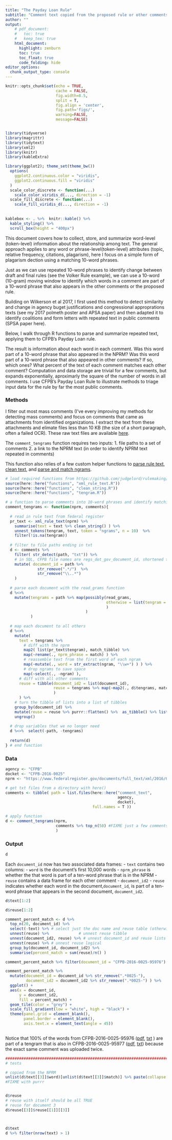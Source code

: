 ```yaml
---
title: "The Payday Loan Rule"
subtitle: "Comment text copied from the proposed rule or other comments" 
author: ""
output:
    # pdf_document:
    #   toc: true
    #   keep_tex: true
    html_document:
      highlight: zenburn
      toc: true
      toc_float: true
      code_folding: hide
editor_options: 
  chunk_output_type: console
---
```



```r
knitr::opts_chunk$set(echo = TRUE, 
                      cache = FALSE, 
                      fig.width=8.5, 
                      split = T,
                      fig.align = 'center', 
                      fig.path='figs/',
                      warning=FALSE, 
                      message=FALSE)


library(tidyverse)
library(magrittr)
library(tidytext)
library(xml2)
library(knitr)
library(kableExtra)

library(ggplot2); theme_set(theme_bw())
  options(
    ggplot2.continuous.color = "viridis",
    ggplot2.continuous.fill = "viridis"
  )
  scale_color_discrete <- function(...)
    scale_color_viridis_d(..., direction = -1)
  scale_fill_discrete <- function(...)
    scale_fill_viridis_d(..., direction = -1)
  
  
kablebox <- . %>%  knitr::kable() %>% 
  kable_styling() %>% 
  scroll_box(height = "400px")
```


This document covers how to collect, store, and summarize word-level (token-level) information about the relationship among text. The general approach applies to any word or phrase-level(token-level) attributes (topic, relative frequency, citations, plagarism), here I focus on a simple form of plagarism dection using a matching 10-word phrases.

Just as we can use repeated 10-word phrases to identify change between draft and final rules (see the Volker Rule example), we can use a 10-word (10-gram) moving window to identify which words in a comment are part of a 10-word phrase that also appears in the  other comments or the proposed rule.

Building on Wilkerson et al 2017, I first used this method to detect similarity and change in agency buget justifications and congressional approprations texts (see my 2017 polmeth poster and APSA paper) and then adapted it to identify coalitions and form letters with repeated text in public comments (SPSA paper here).

Below, I walk through R functions to parse and summarize repeated text, applying them to CFPB's Payday Loan rule.

The result is information about each word in each comment. Was this word part of a 10-word phrase that also appeared in the NPRM? Was this word part of a 10-word phrase that also appeared in other comments? If so, which ones? What percent of the text of each comment matches each other comment? Computation and data storage are trivial for a few comments, but expands exponentially, aproximarly the square of the number of words in all comments. I use CFPB's Payday Loan Rule to illustrate methods to triage input data for the rule by far the most public comments.

### Methods

I filter out most mass comments (I've every improving my methods for detecting mass comments) and focus on comments that came as attachments from identified organizations. I extract the text from these attachments and elimate files less than 10 KB (the size of a short paragraph, often a failed OCR). These raw text files are available [here](https://ssc.wisc.edu/~judgelord/comment_text/CFPB-2016-0025/).

The `comment_tengrams` function requires two inputs:
1. file paths to a set of comments 
2. a link to the NPRM text (in order to identify NPRM text repeated in comments)

This function also relies of a few custom helper functions to [parse rule text](https://github.com/judgelord/rulemaking/blob/master/functions/xml_rule_text.R), [clean text](https://github.com/judgelord/rulemaking/blob/master/functions/clean_string.R), and [parse and match ngrams](https://github.com/judgelord/rulemaking/blob/master/functions/tengram.R). 


```r
# load required functions from https://github.com/judgelord/rulemaking/blob/master/functions
source(here::here("functions", "xml_rule_text.R"))
source(here::here("functions", "clean_string.R"))
source(here::here("functions", "tengram.R"))

# a function to parse comments into 10-word phrases and identify matching phrases in other comments of the NPRM
comment_tengrams <- function(nprm, comments){
  
  # read in rule text from federal register
  pr_text <- xml_rule_text(nprm) %>% 
    summarise(text = text %>% clean_string() ) %>%
    unnest_tokens(tengram, text, token = "ngrams", n = 10)  %>% 
    filter(!is.na(tengram))
  
  # filter to file paths ending in txt
  d <- comments %>% 
    filter( str_detect(path, "txt")) %>% 
    # in SQL, CFPB file names are regs_dot_gov_document_id, shortened to document_id for now
    mutate( document_id = path %>% 
              str_remove(".*/")  %>% 
              str_remove("\\..*") 
    )
  
  # parse each document with the read_grams function 
  d %<>% 
    mutate(tengrams = path %>% map(possibly(read_grams, 
                                            otherwise = list(tengram = "404error")
                                            )
                                   ) 
           )
  
  # map each document to all others
  d %<>% 
    mutate(
      text = tengrams %>% 
        # diff with the nprm
        map2( list(pr_text$tengram), match_tibble) %>% 
        map(~rename(., nprm_phrase = match) ) %>% 
        # reassemble text from the first word of each ngram
        map(~mutate(., word = str_extract(ngram, "\\w+") ) ) %>% 
        # drop ngrams to save space 
        map(~select(., -ngram) ),
      # diff with all other comments 
      reuse = tibble(document_id2 = list(document_id),
                     reuse = tengrams %>% map(~map2(., d$tengrams, match))
                     ) 
      ) %>% 
    # turn the tibble of lists into a list of tibbles
    group_by(document_id) %>% 
    mutate(reuse = reuse %>% purrr::flatten() %>%  as_tibble() %>% list() ) %>% 
    ungroup()
  
  # drop variables that we no longer need
  d %<>%  select(-path, -tengrams)
  
  return(d)
} # end function
```

### Data

```r
agency <- "CFPB"
docket <- "CFPB-2016-0025"
nprm <- "https://www.federalregister.gov/documents/full_text/xml/2016/07/22/2016-13490.xml"

# get txt files from a directory with here() 
comments <- tibble( path = list.files(here::here("comment_text", 
                                                 agency, 
                                                 docket),
                                      full.names = T )) 

# apply function
d <- comment_tengrams(nprm, 
                      comments %>% top_n(50) #FIXME just a few comments for now 
                      )
```

### Output
```r
d
```

Each `document_id` now has two associated data frames:
- `text` contains two columns:
  - `word` is the document's first 10,000 words
  - `nprm_phrase` is whether the that word is part of a ten-word phrase that is in the NPRM
- `reuse` contains a data frame for each other comment 
  - `document_id2`
  - `reuse` indicates whether each word in the document,`document_id`, is part of a ten-word phrase that appears in the second document, `document_id2`.

```r
d$text[1:2]


```



```r
d$reuse[1:2]

comment_percent_match <- d %>% 
  top_n(20, document_id) %>% 
  select(-text) %>% # select just the doc name and reuse table (otherwise unnest duplicates the text table for every reuse observation)
  unnest(reuse) %>%             # unnest reuse tibble
  unnest(document_id2, reuse) %>% # unnest document_id and reuse lists 
  unnest(reuse) %>% # unnest reuse logical
  group_by(document_id, document_id2) %>% 
  summarise(percent_match = sum(reuse)/n() ) 

comment_percent_match %>% filter(document_id = "CFPB-2016-0025-95976") # select a file
```

```r
comment_percent_match %>% 
  mutate(document_id = document_id %>% str_remove(".*0025-"), 
         document_id2 = document_id2 %>% str_remove(".*0025-") ) %>% 
  ggplot() +
  aes(x = document_id, 
      y = document_id2, 
      fill = percent_match) + 
  geom_tile(color = "grey") + 
  scale_fill_gradient(low = "white", high = "black") + 
  theme(panel.grid = element_blank(),
        panel.border = element_blank(),
        axis.text.x = element_text(angle = 45))
  
```

Notice that 100% of the words from CFPB-2016-0025-95976 ([pdf](https://www.regulations.gov/document?D=CFPB-2016-0025-95976), [txt](https://ssc.wisc.edu/~judgelord/comment_text/CFPB-2016-0025/CFPB-2016-0025-95976-1.txt)
) are part of a tengram that is also in CFPB-2016-0025-95977 ([pdf](https://www.regulations.gov/document?D=CFPB-2016-0025-95977), [txt](https://ssc.wisc.edu/~judgelord/comment_text/CFPB-2016-0025/CFPB-2016-0025-95977-1.txt)) because the exact same comment was uploaded twice. 


```r

################################################################################
# tests 

# copied from the NPRM
unlist(d$text[[3]]$word)[unlist(d$text[[3]]$match)] %>% paste(collapse =" ")
#FIXME with purrr


d$reuse
# reuse with itself should be all TRUE
# reuse for document 3
d$reuse[[3]]$reuse[[1]][[3]]



d$text
d %>% filter(nrow(text) > 1)


```

